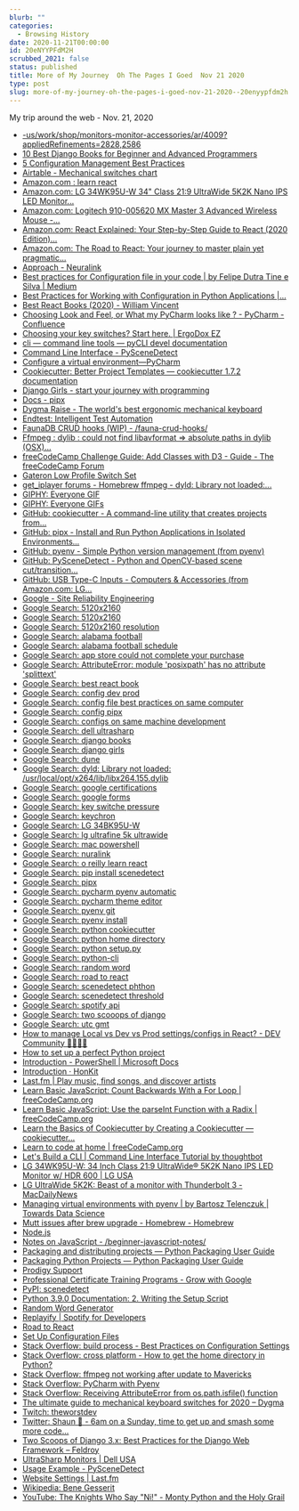 ```yaml
---
blurb: ""
categories:
  - Browsing History
date: 2020-11-21T00:00:00
id: 20eNYYPFdM2H
scrubbed_2021: false
status: published
title: More of My Journey  Oh The Pages I Goed  Nov 21 2020
type: post
slug: more-of-my-journey-oh-the-pages-i-goed-nov-21-2020--20enyypfdm2h
---
```


My trip around the web - Nov. 21, 2020

- [-us/work/shop/monitors-monitor-accessories/ar/4009?appliedRefinements=2828,2586](https://www.dell.com/en-us/work/shop/monitors-monitor-accessories/ar/4009?appliedRefinements=2828,2586)
- [10 Best Django Books for Beginner and Advanced Programmers](https://hackr.io/blog/django-books)
- [5 Configuration Management Best Practices](https://www.infoq.com/articles/5-config-mgmt-best-practices/)
- [Airtable - Mechanical switches chart](https://airtable.com/shr2beqjUXzTk6GfS/tblYLigKdFcOriJ1k?backgroundColor=orange&viewControls=on)
- [Amazon.com : learn react](https://www.amazon.com/s?k=learn+react&ref=nb_sb_noss_2)
- [Amazon.com: LG 34WK95U-W 34" Class 21:9 UltraWide 5K2K Nano IPS LED Monitor...](https://www.amazon.com/LG-34WK95U-W-34-Class-UltraWide/dp/B07FT8ZBMR)
- [Amazon.com: Logitech 910-005620 MX Master 3 Advanced Wireless Mouse -...](https://www.amazon.com/Logitech-Master-Advanced-Wireless-Mouse/dp/B07S395RWD/)
- [Amazon.com: React Explained: Your Step-by-Step Guide to React (2020 Edition)...](https://www.amazon.com/dp/B07PHQZJQ5/)
- [Amazon.com: The Road to React: Your journey to master plain yet pragmatic...](https://www.amazon.com/Road-learn-React-pragmatic-React-js-ebook/dp/B077HJFCQX/)
- [Approach - Neuralink](https://neuralink.com/approach/)
- [Best practices for Configuration file in your code | by Felipe Dutra Tine e Silva | Medium](https://medium.com/@felipedutratine/best-practices-for-configuration-file-in-your-code-2d6add3f4b86)
- [Best Practices for Working with Configuration in Python Applications |...](https://tech.preferred.jp/en/blog/working-with-configuration-in-python/)
- [Best React Books (2020) - William Vincent](https://wsvincent.com/best-react-books/)
- [Choosing Look and Feel, or What my PyCharm looks like ? - PyCharm - Confluence](https://confluence.jetbrains.com/pages/viewpage.action?pageId=51945983)
- [Choosing your key switches? Start here. | ErgoDox EZ](https://ergodox-ez.com/pages/keyswitches)
- [cli — command line tools — pyCLI devel documentation](https://pythonhosted.org/pyCLI/)
- [Command Line Interface - PySceneDetect](https://pyscenedetect.readthedocs.io/en/latest/examples/usage/)
- [Configure a virtual environment—PyCharm](https://www.jetbrains.com/help/pycharm/creating-virtual-environment.html)
- [Cookiecutter: Better Project Templates — cookiecutter 1.7.2 documentation](https://cookiecutter.readthedocs.io/en/1.7.2/)
- [Django Girls - start your journey with programming](https://djangogirls.org/resources/)
- [Docs - pipx](https://pipxproject.github.io/pipx/docs/)
- [Dygma Raise - The world's best ergonomic mechanical keyboard](https://dygma.com/pages/raise)
- [Endtest: Intelligent Test Automation](https://endtest.io/)
- [FaunaDB CRUD hooks (WIP) - /fauna-crud-hooks/](https://richardhaines.dev/fauna-crud-hooks/)
- [Ffmpeg : dylib : could not find libavformat => absolute paths in dylib (OSX)...](https://discourse.brew.sh/t/ffmpeg-dylib-could-not-find-libavformat-absolute-paths-in-dylib-osx/5678)
- [freeCodeCamp Challenge Guide: Add Classes with D3 - Guide - The freeCodeCamp Forum](https://forum.freecodecamp.org/t/freecodecamp-challenge-guide-add-classes-with-d3/301473)
- [Gateron Low Profile Switch Set](https://www.keychron.com/products/gateron-low-profile-switch-set)
- [get_iplayer forums - Homebrew ffmpeg - dyld: Library not loaded:...](https://forums.squarepenguin.co.uk/thread-1676.html)
- [GIPHY: Everyone GIF](https://giphy.com/gifs/art-fun-illustrators-7cTTE2Z1OmrFm)
- [GIPHY: Everyone GIFs](https://giphy.com/search/everyone)
- [GitHub: cookiecutter - A command-line utility that creates projects from...](https://github.com/cookiecutter/cookiecutter)
- [GitHub: pipx - Install and Run Python Applications in Isolated Environments...](https://github.com/pipxproject/pipx)
- [GitHub: pyenv - Simple Python version management (from pyenv)](https://github.com/pyenv/pyenv)
- [GitHub: PySceneDetect - Python and OpenCV-based scene cut/transition...](https://github.com/Breakthrough/PySceneDetect)
- [GitHub: USB Type-C Inputs - Computers & Accessories (from Amazon.com: LG...](https://www.amazon.com/LG-34BK95U-W-UltraFine-UltraWide-Thunderbolt/dp/B07JP1QK9T)
- [Google - Site Reliability Engineering](https://landing.google.com/sre/workbook/chapters/configuration-design/)
- [Google Search: 5120x2160](https://www.google.com/search?client=safari&rls=en&q=5120x2160&ie=UTF-8&oe=UTF-8)
- [Google Search: 5120x2160](https://www.google.com/search?newwindow=1&client=safari&rls=en&ei=lD25X--ME-vK5gLvooFI&q=5120x2160&oq=5120x2160&gs_lcp=CgZwc3ktYWIQAzIICAAQyQMQkQIyAggAMgIIADICCAAyAggAMgIIADICCAAyAggAMgIIADICCAA6BAgAEEdQ6osCWOqLAmCjkAJoAHAEeACAAVSIAVSSAQExmAEAoAECoAEBqgEHZ3dzLXdpesgBCMABAQ&sclient=psy-ab&ved=0ahUKEwjvpoHfhJTtAhVrpVkKHW9RAAkQ4dUDCAw&uact=5)
- [Google Search: 5120x2160 resolution](https://www.google.com/search?newwindow=1&client=safari&rls=en&ei=uD25X5fxH4ya5gK74o_oDg&q=5120x2160+resolution&oq=5120x2160&gs_lcp=CgZwc3ktYWIQAxgBMgQIABBHMgQIABBHMgQIABBHMgQIABBHMgQIABBHMgQIABBHMgQIABBHMgQIABBHUABYAGCOvg1oAHACeACAAQCIAQCSAQCYAQCqAQdnd3Mtd2l6yAEIwAEB&sclient=psy-ab)
- [Google Search: alabama football](https://www.google.com/search?client=safari&rls=en&q=alabama+football&ie=UTF-8&oe=UTF-8)
- [Google Search: alabama football schedule](https://www.google.com/search?client=safari&rls=en&q=alabama+football+schedule&ie=UTF-8&oe=UTF-8)
- [Google Search: app store could not complete your purchase](https://www.google.com/search?client=safari&rls=en&q=app+store+could+not+complete+your+purchase&ie=UTF-8&oe=UTF-8)
- [Google Search: AttributeError: module 'posixpath' has no attribute 'splittext'](https://www.google.com/search?client=safari&rls=en&q=AttributeError:+module+%27posixpath%27+has+no+attribute+%27splittext%27&ie=UTF-8&oe=UTF-8)
- [Google Search: best react book](https://www.google.com/search?client=safari&rls=en&q=best+react+book&ie=UTF-8&oe=UTF-8)
- [Google Search: config dev prod](https://www.google.com/search?client=safari&rls=en&q=config+dev+prod&ie=UTF-8&oe=UTF-8)
- [Google Search: config file best practices on same computer](https://www.google.com/search?newwindow=1&client=safari&rls=en&ei=XFO5X-vmJazG5gLTgY7QBQ&q=config+file+best+practices+on+same+computer&oq=config+file+best+practices+on+same+computer&gs_lcp=CgZwc3ktYWIQAzIFCCEQqwI6BAgAEEc6CQgAEMkDEBYQHjoGCAAQFhAeOggIIRAWEB0QHjoFCCEQoAE6BwghEAoQoAFQzO4JWMeDCmCMiApoAHACeACAAZwBiAHfD5IBBDMuMTSYAQCgAQGqAQdnd3Mtd2l6yAEIwAEB&sclient=psy-ab&ved=0ahUKEwjrhIDCmZTtAhUso1kKHdOAA1oQ4dUDCAw&uact=5)
- [Google Search: config pipx](https://www.google.com/search?newwindow=1&client=safari&rls=en&ei=4lS5X-qEF4yA5wL7ho-4Dw&q=config+pipx&oq=config+pipx&gs_lcp=CgZwc3ktYWIQAzIHCAAQyQMQDTIECAAQDTIGCAAQDRAeMgYIABANEB4yBggAEA0QHjIICAAQDRAKEB4yBggAEA0QHjIGCAAQDRAeMgYIABANEB4yCAgAEA0QBRAeOgQIABBHOgUIABDJAzoCCAA6BggAEBYQHjoICAAQFhAKEB5QpLXKA1iruMoDYL7OygNoAHACeACAAVqIAcYCkgEBNJgBAKABAaoBB2d3cy13aXrIAQjAAQE&sclient=psy-ab&ved=0ahUKEwjq_ez7mpTtAhUMwFkKHXvDA_cQ4dUDCAw&uact=5)
- [Google Search: configs on same machine development](https://www.google.com/search?client=safari&rls=en&q=configs+on+same+machine+development&ie=UTF-8&oe=UTF-8)
- [Google Search: dell ultrasharp](https://www.google.com/search?client=safari&rls=en&q=dell+ultrasharp&ie=UTF-8&oe=UTF-8)
- [Google Search: django books](https://www.google.com/search?client=safari&rls=en&q=django+books&ie=UTF-8&oe=UTF-8)
- [Google Search: django girls](https://www.google.com/search?client=safari&rls=en&q=django+girls&ie=UTF-8&oe=UTF-8)
- [Google Search: dune](https://www.google.com/search?client=safari&rls=en&q=dune&ie=UTF-8&oe=UTF-8)
- [Google Search: dyld: Library not loaded: /usr/local/opt/x264/lib/libx264.155.dylib](https://www.google.com/search?client=safari&rls=en&q=dyld:+Library+not+loaded:+/usr/local/opt/x264/lib/libx264.155.dylib&ie=UTF-8&oe=UTF-8)
- [Google Search: google certifications](https://www.google.com/search?client=safari&rls=en&q=google+certifications&ie=UTF-8&oe=UTF-8)
- [Google Search: google forms](https://www.google.com/search?client=safari&rls=en&q=google+forms&ie=UTF-8&oe=UTF-8)
- [Google Search: key switche pressure](https://www.google.com/search?client=safari&rls=en&q=key+switche+pressure&ie=UTF-8&oe=UTF-8)
- [Google Search: keychron](https://www.google.com/search?client=safari&rls=en&q=keychron&ie=UTF-8&oe=UTF-8)
- [Google Search: LG 34BK95U-W](https://www.google.com/search?client=safari&rls=en&q=LG+34BK95U-W&ie=UTF-8&oe=UTF-8)
- [Google Search: lg ultrafine 5k ultrawide](https://www.google.com/search?newwindow=1&client=safari&rls=en&ei=eDy5X6-NEYqy5wL2pJCQBw&q=lg+ultrafine+5k+ultrawide&oq=lg+ultrafine+5k+ultr&gs_lcp=CgZwc3ktYWIQAxgAMgUIABDJAzIGCAAQFhAeMgYIABAWEB4yBggAEBYQHjIGCAAQFhAeMgYIABAWEB46BAgAEEc6BAgAEEM6AggAUNobWLktYJA4aAFwAngAgAFSiAHSA5IBATaYAQCgAQGqAQdnd3Mtd2l6yAEIwAEB&sclient=psy-ab)
- [Google Search: mac powershell](https://www.google.com/search?client=safari&rls=en&q=mac+powershell&ie=UTF-8&oe=UTF-8)
- [Google Search: nuralink](https://www.google.com/search?client=safari&rls=en&q=nuralink&ie=UTF-8&oe=UTF-8)
- [Google Search: o reilly learn react](https://www.google.com/search?client=safari&rls=en&q=o+reilly+learn+react&ie=UTF-8&oe=UTF-8)
- [Google Search: pip install scenedetect](https://www.google.com/search?client=safari&rls=en&q=pip+install+scenedetect&ie=UTF-8&oe=UTF-8)
- [Google Search: pipx](https://www.google.com/search?client=safari&rls=en&q=pipx&ie=UTF-8&oe=UTF-8)
- [Google Search: pycharm pyenv automatic](https://www.google.com/search?newwindow=1&client=safari&rls=en&ei=Tb65X4P6KbKqwbkPh5yF2A0&q=pycharm+pyenv+automatic+&oq=pycharm+pyenv+automatic+&gs_lcp=CgZwc3ktYWIQAzIFCCEQoAEyBQghEKABMgUIIRCrAjoECAAQRzoFCAAQyQM6AggAOgYIABAWEB46CAgAEBYQChAeOgkIABDJAxAWEB46BwghEAoQoAFQhfQEWIiEBWCjhgVoAHACeACAAY4BiAHHCJIBAzguM5gBAKABAaoBB2d3cy13aXrIAQjAAQE&sclient=psy-ab&ved=0ahUKEwjD1LPA_5TtAhUyVTABHQdOAdsQ4dUDCAw&uact=5)
- [Google Search: pycharm theme editor](https://www.google.com/search?client=safari&rls=en&q=pycharm+theme+editor&ie=UTF-8&oe=UTF-8)
- [Google Search: pyenv git](https://www.google.com/search?client=safari&rls=en&q=pyenv+git&ie=UTF-8&oe=UTF-8)
- [Google Search: pyenv install](https://www.google.com/search?client=safari&rls=en&q=pyenv+install&ie=UTF-8&oe=UTF-8)
- [Google Search: python cookiecutter](https://www.google.com/search?client=safari&rls=en&q=python+cookiecutter&ie=UTF-8&oe=UTF-8)
- [Google Search: python home directory](https://www.google.com/search?client=safari&rls=en&q=python+home+directory&ie=UTF-8&oe=UTF-8)
- [Google Search: python setup.py](https://www.google.com/search?client=safari&rls=en&q=python+setup.py&ie=UTF-8&oe=UTF-8)
- [Google Search: python-cli](https://www.google.com/search?client=safari&rls=en&q=python-cli&ie=UTF-8&oe=UTF-8)
- [Google Search: random word](https://www.google.com/search?client=safari&rls=en&q=random+word&ie=UTF-8&oe=UTF-8)
- [Google Search: road to react](https://www.google.com/search?client=safari&rls=en&q=road+to+react&ie=UTF-8&oe=UTF-8)
- [Google Search: scenedetect phthon](https://www.google.com/search?client=safari&rls=en&q=scenedetect+phthon&ie=UTF-8&oe=UTF-8)
- [Google Search: scenedetect threshold](https://www.google.com/search?client=safari&rls=en&q=scenedetect+threshold&ie=UTF-8&oe=UTF-8)
- [Google Search: spotify api](https://www.google.com/search?client=safari&rls=en&q=spotify+api&ie=UTF-8&oe=UTF-8)
- [Google Search: two scooops of django](https://www.google.com/search?client=safari&rls=en&q=two+scooops+of+django&ie=UTF-8&oe=UTF-8)
- [Google Search: utc gmt](https://www.google.com/search?client=safari&rls=en&q=utc+gmt&ie=UTF-8&oe=UTF-8)
- [How to manage Local vs Dev vs Prod settings/configs in React? - DEV Community 👩‍💻👨‍💻](https://dev.to/thammuio/how-to-manage-local-vs-dev-vs-prod-settingsconfigs-in-react-2c2d)
- [How to set up a perfect Python project](https://sourcery.ai/blog/python-best-practices/#generate)
- [Introduction - PowerShell | Microsoft Docs](https://docs.microsoft.com/en-us/powershell/scripting/learn/ps101/00-introduction?view=powershell-7.1)
- [Introduction · HonKit](https://tutorial.djangogirls.org/en/)
- [Last.fm | Play music, find songs, and discover artists](https://www.last.fm/)
- [Learn Basic JavaScript: Count Backwards With a For Loop | freeCodeCamp.org](https://www.freecodecamp.org/learn/javascript-algorithms-and-data-structures/basic-javascript/count-backwards-with-a-for-loop)
- [Learn Basic JavaScript: Use the parseInt Function with a Radix | freeCodeCamp.org](https://www.freecodecamp.org/learn/javascript-algorithms-and-data-structures/basic-javascript/use-the-parseint-function-with-a-radix)
- [Learn the Basics of Cookiecutter by Creating a Cookiecutter — cookiecutter...](https://cookiecutter.readthedocs.io/en/1.7.2/first_steps.html)
- [Learn to code at home | freeCodeCamp.org](https://www.freecodecamp.org/learn)
- [Let's Build a CLI | Command Line Interface Tutorial by thoughtbot](https://thoughtbot.com/upcase/videos/lets-build-a-cli)
- [LG 34WK95U-W: 34 Inch Class 21:9 UltraWide® 5K2K Nano IPS LED Monitor w/ HDR 600 | LG USA](https://www.lg.com/us/monitors/lg-34WK95U-W-ultrawide-monitor)
- [LG UltraWide 5K2K: Beast of a monitor with Thunderbolt 3 - MacDailyNews](https://macdailynews.com/2019/02/08/lg-ultrawide-5k2k-beast-of-a-monitor-with-thunderbolt-3/)
- [Managing virtual environments with pyenv | by Bartosz Telenczuk | Towards Data Science](https://towardsdatascience.com/managing-virtual-environment-with-pyenv-ae6f3fb835f8)
- [Mutt issues after brew upgrade - Homebrew - Homebrew](https://discourse.brew.sh/t/mutt-issues-after-brew-upgrade/5667)
- [Node.js](https://nodejs.org/en/)
- [Notes on JavaScript - /beginner-javascript-notes/](https://richardhaines.dev/beginner-javascript-notes/)
- [Packaging and distributing projects — Python Packaging User Guide](https://packaging.python.org/guides/distributing-packages-using-setuptools/)
- [Packaging Python Projects — Python Packaging User Guide](https://packaging.python.org/tutorials/packaging-projects/)
- [Prodigy Support](https://support.prodi.gy/)
- [Professional Certificate Training Programs - Grow with Google](https://grow.google/certificates/)
- [PyPI: scenedetect](https://pypi.org/project/scenedetect/)
- [Python 3.9.0 Documentation: 2. Writing the Setup Script](https://docs.python.org/3/distutils/setupscript.html)
- [Random Word Generator](https://randomwordgenerator.com/)
- [Replayify | Spotify for Developers](https://developer.spotify.com/community/showcase/replayify/)
- [Road to React](https://www.roadtoreact.com/)
- [Set Up Configuration Files](https://adobe-apiplatform.github.io/user-sync.py/en/success-guide/setup_config_files.html)
- [Stack Overflow: build process - Best Practices on Configuration Settings](https://stackoverflow.com/questions/398489/best-practices-on-configuration-settings)
- [Stack Overflow: cross platform - How to get the home directory in Python?](https://stackoverflow.com/questions/4028904/how-to-get-the-home-directory-in-python)
- [Stack Overflow: ffmpeg not working after update to Mavericks](https://stackoverflow.com/questions/26431918/ffmpeg-not-working-after-update-to-mavericks)
- [Stack Overflow: PyCharm with Pyenv](https://stackoverflow.com/questions/41129504/pycharm-with-pyenv)
- [Stack Overflow: Receiving AttributeError from os.path.isfile() function](https://stackoverflow.com/questions/23573205/receiving-attributeerror-from-os-path-isfile-function)
- [The ultimate guide to mechanical keyboard switches for 2020 – Dygma](https://dygma.com/blogs/stories/the-ultimate-guide-to-mechanical-keyboard-switches-for-2019)
- [Twitch: theworstdev](https://www.twitch.tv/theworstdev)
- [Twitter: Shaun 🦖 - 6am on a Sunday, time to get up and smash some more code...](https://twitter.com/dinomite_dz/status/1330273516520951810)
- [Two Scoops of Django 3.x: Best Practices for the Django Web Framework – Feldroy](https://www.feldroy.com/products/two-scoops-of-django-3-x)
- [UltraSharp Monitors | Dell USA](https://www.dell.com/en-us/work/shop/dell-ultrasharp-monitors/ab/dell-ultrasharp-monitors)
- [Usage Example - PySceneDetect](https://pyscenedetect.readthedocs.io/en/latest/examples/usage-example/)
- [Website Settings | Last.fm](https://www.last.fm/settings/website)
- [Wikipedia: Bene Gesserit](https://en.wikipedia.org/wiki/Bene_Gesserit#Litany_against_fear)
- [YouTube: The Knights Who Say "Ni!" - Monty Python and the Holy Grail](https://www.youtube.com/watch?v=zIV4poUZAQo)